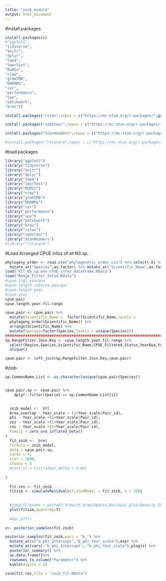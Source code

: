 ```yaml
---
title: "zoib_module"
output: html_document
---
```


#install.packages
```r

install.packages(c(
#"ggplot2",
"tidyverse",
"knitr",
"dplyr",
"lme4",
"lmerTest",
"MuMIn",
"nlme",
"glmmTMB",
"DHARMa",
"car",
"performance",
"see",
"patchwork",
"brms"))

install.packages("rstan",repos = c("https://mc-stan.org/r-packages/",getOption("repos")))

install.packages("cmdstanr",repos = c("https://mc-stan.org/r-packages/",getOption("repos")))

install.packages("StanHeaders",repos = c("https://mc-stan.org/r-packages/",getOption("repos")))

#install.packages("rstanarm",repos = c("https://mc-stan.org/r-packages/",getOption("repos")))


```


#load packages
```r


library("ggplot2")
library("tidyverse")
library("knitr")
library("dplyr")
library("lme4")
library("lmerTest")
library("MuMIn")
library("nlme")
library("glmmTMB")
library("DHARMa")
library("car")
library("performance")
library("see")
library("patchwork")
library("brms")
library("rstan")
library("cmdstanr")
library("StanHeaders")
#library("rstanarm")

```



#Load Arranged CPUE infos of all NS sp.
```r
phylogeny_order <- read.csv("phylogenetic_order.csv") %>% select(-X) %>%
  mutate_at("Species",as.factor) %>% mutate_at("Scientific_Name",as.factor)
load("All_NS_sp.env.CPUE_infos_dataframe.RData")
load("Range_Filter_Infos.RData")
#cpue.lngt.yearqua
#cpue.length.subarea.yearqua
#cpue.length.year
#cpue.year
cpue.pair
cpue.length.year.fil.range

cpue.pair <- cpue.pair %>%
  mutate(Scientific_Name =  factor(Scientific_Name,levels =  
  phylogeny_order$Scientific_Name)) %>%
  arrange(Scientific_Name) %>%
  mutate(Species=factor(Species,levels = unique(Species)))
#########################################################################
Sp.RangeFilter.Join.Key <- cpue.length.year.fil.range %>% 
  select(Region,Species,Scientific_Name,CPUE_Filtered_Status,YearQua,Year,Quarter) %>%
  unique()

cpue.pair <- left_join(Sp.RangeFilter.Join.Key,cpue.pair)

```



#ziob
```r
sp.CommonName.List <- as.character(unique(cpue.pair$Species))


cpue.pair.sp <- cpue.pair %>% 
    dplyr::filter(Species == sp.CommonName.List[i]) 

 
  zoib_model <-  bf(
  Area_overlap ~ Year_scale + (1+Year_scale|Pair_id),
  phi ~ Year_scale +(1+Year_scale|Pair_id),
  zoi ~ Year_scale +(1+Year_scale|Pair_id),
  coi ~ Year_scale +(1+Year_scale|Pair_id), 
  family = zero_one_inflated_beta()
)
  fit_zoib <-  brm(
  formula = zoib_model,
  data = cpue.pair.sp,
  cores = 4,
  iter = 2000,
  chains = 4
  #control = list(adapt_delta = 0.80)
  
)
  
  fit.res <- fit_zoib
  fitsim <- simulateResiduals(fittedModel = fit_zoib, n = 250)
  
  
  #jpeg(filename = paste0("draw/v3_draw/Update_Residual_plot/Density_Shorter/",i,"_",sp.CommonName.List[i],"_Residual.jpeg"    ))
  plot(fitsim,quantreg=T)
  
  #dev.off()

z<- posterior_samples(fit_zoib)

posterior_samples(fit_zoib,pars = "b_") %>%
  mutate_at(c("b_phi_Intercept","b_phi_Year_scale"),exp) %>%
  mutate_at(vars(-"b_phi_Intercept",-"b_phi_Year_scale"),plogis) %>%
  posterior_summary() %>%
  as.data.frame()%>%
  rownames_to_column("Parameter") %>%
  kable(digits = 3)

save(fit.res,file = "zoib_fit.RData")
```
